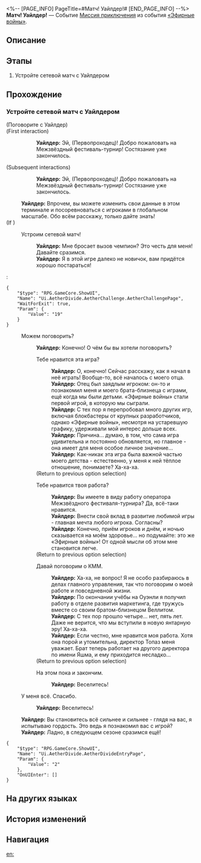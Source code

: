<%-- [PAGE_INFO]
PageTitle=#Матч! Уайлдер!#
[END_PAGE_INFO] --%>
{{Дополнить|Диалоги.}}
{{Миссия Инфобокс
|id              = 8014139
|Название        = 
|Изображение     = Миссия Матч! Уайлдер!.png
|Тип             = Миссия приключения
|Событие         = «Эфирные войны»
|Глава           = 
|Условия         = 
* Завершена [[Миссия приключения]] «[[Матч! Цинцюэ!]]»
* Завершена [[Миссия приключения]] «[[Матч! Пеппи!]]»
* Завершена [[Миссия приключения]] «[[Матч! Сампо!]]»
* Завершена [[Миссия приключения]] «[[Матч! Броня!]]»
* Завершена [[Миссия приключения]] «[[Победа! Межзвёздный праздник!]]»
|Персонажи       = Первопроходец; Уайлдер
|СтартЛокация    = [[Ярило-VI]] — [[Старый испытательный полигон]]
|Мир             = Ярило-VI
|Предыдущая      = Победа! Межзвёздный праздник!
|Следующая       = 
|Награды         = 
}}
'''Матч! Уайлдер!''' — Событие [[Миссия приключения]] из события [[«Эфирные войны»]].

==Описание==
{{Описание|<!--официальное описание из Перекрёстка судеб-->}}

==Этапы==
# Устройте сетевой матч с Уайлдером

==Прохождение==
{{Дополнить}}
===Устройте сетевой матч с Уайлдером===
{{Описание миссии|тип=Миссия приключения|локация=Старый испытательный полигон|Основная игровая механика «Эфирных войн» - матчи. Бросьте вызов разным игрокам и покажите свою истинную силу!}}
{{Диалог Начало}}

;(Поговорите с Уайлдер)
;(First interaction)
::'''Уайлдер:''' Эй, {{MC|м=господин|ж=госпожа}} (Первопроходец)! Добро пожаловать на Межзвёздный фестиваль-турнир! Состязание уже закончилось.
;(Subsequent interactions)
::'''Уайлдер:''' Эй, {{MC|м=господин|ж=госпожа}} (Первопроходец)! Добро пожаловать на Межзвёздный фестиваль-турнир! Состязание уже закончилось.
:'''Уайлдер:''' Впрочем, вы можете изменить свои данные в этом терминале и посоревноваться с игроками в глобальном масштабе. Обо всём расскажу, только дайте знать!
;(If )
:{{Диалог|undefined}} Устроим сетевой матч!
::'''Уайлдер:''' Мне бросает вызов чемпион? Это честь для меня! Давайте сразимся.
::'''Уайлдер:''' Я в этой игре далеко не новичок, вам придётся хорошо постараться!
:<pre>{
	"$type": "RPG.GameCore.ShowUI",
	"Name": "Ui.AetherDivide.AetherChallenge.AetherChallengePage",
	"WaitForExit": true,
	"Param": {
		"Value": "19"
	}
}</pre>
:{{Диалог}} Можем поговорить?
::'''Уайлдер:''' Конечно! О чём бы вы хотели поговорить?
::{{Диалог|Разговор}} Тебе нравится эта игра?
:::'''Уайлдер:''' О, конечно! Сейчас расскажу, как я начал в неё играть! Вообще-то, всё началось с моего отца.
:::'''Уайлдер:''' Отец был заядлым игроком: он-то и познакомил меня и моего брата-близнеца с играми, ещё когда мы были детьми. «Эфирные войны» стали первой игрой, в которую мы сыграли.
:::'''Уайлдер:''' С тех пор я перепробовал много других игр, включая блокбастеры от крупных разработчиков, однако «Эфирные войны», несмотря на устаревшую графику, удерживали мой интерес дольше всех.
:::'''Уайлдер:''' Причина... думаю, в том, что сама игра удивительна и постоянно обновляется, но главное - она имеет для меня особое личное значение...
:::'''Уайлдер:''' Как-никак эта игра была важной частью моего детства - естественно, у меня к ней тёплое отношение, понимаете? Ха-ха-ха.
::;(Return to previous option selection)
::{{Диалог|Разговор}} Тебе нравится твоя работа?
:::'''Уайлдер:''' Вы имеете в виду работу оператора Межзвёздного фестиваля-турнира? Да, всё-таки нравится.
:::'''Уайлдер:''' Внести свой вклад в развитие любимой игры - главная мечта любого игрока. Согласны?
:::'''Уайлдер:''' Конечно, приём игроков и днём, и ночью сказывается на моём здоровье... но подумайте: это же «Эфирные войны»! От одной мысли об этом мне становится легче.
::;(Return to previous option selection)
::{{Диалог|Разговор}} Давай поговорим о КММ.
:::'''Уайлдер:''' Ха-ха, не вопрос! Я не особо разбираюсь в делах главного управления, так что поговорим о моей работе и повседневной жизни.
:::'''Уайлдер:''' По окончании учёбы на Оуэнли я получил работу в отделе развития маркетинга, где тружусь вместе со своим братом-близнецом Веллитом.
:::'''Уайлдер:''' С тех пор прошло четыре... нет, пять лет. Даже не верится, что мы вступили в новую янтарную эру! Ха-ха-ха.
:::'''Уайлдер:''' Если честно, мне нравится моя работа. Хотя она порой и утомительна, директор Топаз меня уважает. Брат теперь работает на другого директора по имени Яшма, и ему приходится несладко...
::;(Return to previous option selection)
::{{Диалог|Выход}} На этом пока и закончим.
:::'''Уайлдер:''' Веселитесь!
:{{Диалог|Выход}} У меня всё. Спасибо.
::'''Уайлдер:''' Веселитесь!
:'''Уайлдер:''' Вы становитесь всё сильнее и сильнее - глядя на вас, я испытываю гордость. Это ведь я познакомил вас с игрой?
:'''Уайлдер:''' Ладно, в следующем сезоне сразимся ещё!
<pre>{
	"$type": "RPG.GameCore.ShowUI",
	"Name": "Ui.AetherDivide.AetherDivideEntryPage",
	"Param": {
		"Value": "2"
	},
	"OnUIEnter": []
}</pre>
{{Диалог Конец}}

==На других языках==
{{На других языках
|en   = Hyperlink Match, Wilder!
|zhs  = 超链接对决！维尔德
|zht  = 超連結對決！維爾德
|ja   = ハイパーリンクバトル！ワイルダー
|ko   = 하이퍼링크 대결! 와일더
|es   = Enfrentamiento de hipervínculos: Wilder
|fr   = Combat hyperlink&nbsp;: Wilder&nbsp;!
|ru   = Матч! Уайлдер!
|th   = ประลองไฮเปอร์ลิงก์กับ Wilder!
|vi   = Quyết Đấu Siêu Liên Kết! Wilder
|de   = Hyperlinkmatch, Wilder!
|id   = Duel Hyperlink, Wilder!
|pt   = Batalha de Hyperlink, Wilder!
}}

==История изменений==
{{История изменений|3.5}}

==Навигация==
{{Миссия приключения Навбокс|Глава }}

[[en:]]
